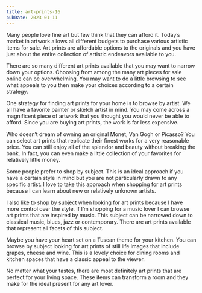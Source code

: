 ```yaml
---
title: art-prints-16
pubDate: 2023-01-11
---
```


Many people love fine art but few think that they can afford it. Today’s market in artwork allows all different budgets to purchase various artistic items for sale. Art prints are affordable options to the originals and you have just about the entire collection of artistic endeavors available to you.

There are so many different art prints available that you may want to narrow down your options. Choosing from among the many art pieces for sale online can be overwhelming. You may want to do a little browsing to see what appeals to you then make your choices according to a certain strategy.

One strategy for finding art prints for your home is to browse by artist. We all have a favorite painter or sketch artist in mind. You may come across a magnificent piece of artwork that you thought you would never be able to afford. Since you are buying art prints, the work is far less expensive.

Who doesn’t dream of owning an original Monet, Van Gogh or Picasso? You can select art prints that replicate their finest works for a very reasonable price. You can still enjoy all of the splendor and beauty without breaking the bank. In fact, you can even make a little collection of your favorites for relatively little money.

Some people prefer to shop by subject. This is an ideal approach if you have a certain style in mind but you are not particularly drawn to any specific artist. I love to take this approach when shopping for art prints because I can learn about new or relatively unknown artists.

I also like to shop by subject when looking for art prints because I have more control over the style. If I’m shopping for a music lover I can browse art prints that are inspired by music. This subject can be narrowed down to classical music, blues, jazz or contemporary. There are art prints available that represent all facets of this subject. 

Maybe you have your heart set on a Tuscan theme for your kitchen. You can browse by subject looking for art prints of still life images that include grapes, cheese and wine. This is a lovely choice for dining rooms and kitchen spaces that have a classic appeal to the viewer. 

No matter what your tastes, there are most definitely art prints that are perfect for your living space. These items can transform a room and they make for the ideal present for any art lover.